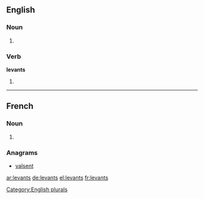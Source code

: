 ==English==

===Noun===
{{head|en}}

# {{plural of|levant}}

===Verb===
'''levants'''

# {{en-third-person singular of|levant}}

[[Category:English plurals]]

----

==French==

===Noun===
{{head|fr|plural}} {{m-p}}

# {{plural of|levant|lang=fr}}

===Anagrams===
* [[valsent#French|valsent]]

[[ar:levants]]
[[de:levants]]
[[el:levants]]
[[fr:levants]]